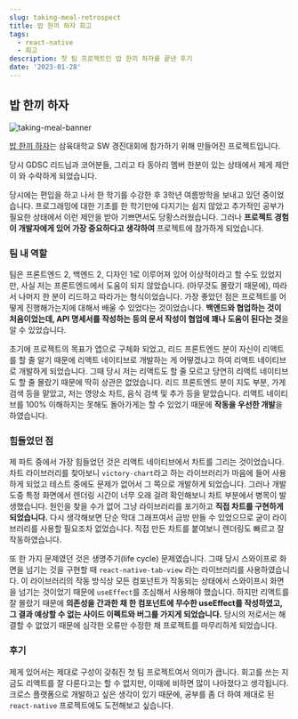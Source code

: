 ```yaml
---
slug: taking-meal-retrospect
title: 밥 한끼 하자 회고
tags:
  - react-native
  - 회고
description: 첫 팀 프로젝트인 밥 한끼 하자를 끝낸 후기
date: '2023-01-28'
---
```


## 밥 한끼 하자

![taking-meal-banner](/public/posts/taking-meal-retrospect/taking-meal-banner.png)

[밥 한끼 하자](https://github.com/leey00nsu/TakingMeal)는 삼육대학교 SW 경진대회에 참가하기 위해 만들어진 프로젝트입니다.

당시 GDSC 리드님과 코어분들, 그리고 타 동아리 멤버 한분이 있는 상태에서 제게 제안이 와 수락하게 되었습니다.

당시에는 편입을 하고 나서 한 학기를 수강한 후 3학년 여름방학을 보내고 있던 중이었습니다. 프로그래밍에 대한 기초를 한 학기만에 다지기는 쉽지 않았고 추가적인 공부가 필요한 상태에서 이런 제안을 받아 기쁘면서도 당황스러웠습니다. 그러나 **프로젝트 경험이 개발자에게 있어 가장 중요하다고 생각하여** 프로젝트에 참가하게 되었습니다.

### 팀 내 역할

팀은 프론트엔드 2, 백엔드 2, 디자인 1로 이루어져 있어 이상적이라고 할 수도 있었지만, 사실 저는 프론트엔드에서 도움이 되지 않았습니다. (아무것도 몰랐기 때문에), 따라서 나머지 한 분이 리드하고 따라가는 형식이었습니다.
가장 좋았던 점은 프로젝트를 어떻게 진행해가는지에 대해서 배울 수 있었다는 것이었습니다. **백엔드와 협업하는 것이 처음이었는데, API 명세서를 작성하는 등의 문서 작성이 협업에 꽤나 도움이 된다는 것**을 알 수 있었습니다.

초기에 프로젝트의 목표가 앱으로 구체화 되었고, 리드 프론트엔드 분이 자신이 리액트를 할 줄 알기 때문에 리액트 네이티브로 개발하는 게 어떻겠냐고 하여 리액트 네이티브로 개발하게 되었습니다. 그때 당시 저는 리액트도 할 줄 모르고 당연히 리액트 네이티브도 할 줄 몰랐기 때문에 딱히 상관은 없었습니다. 리드 프론트엔드 분이 지도 부분, 가게 검색 등을 맡았고, 저는 영양소 차트, 음식 검색 및 추가 등을 맡았습니다. 리액트 네이티브를 100% 이해하지는 못해도 돌아가게는 할 수 있었기 때문에 **작동을 우선한 개발**을 하였습니다.

### 힘들었던 점

제 파트 중에서 가장 힘들었던 것은 리액트 네이티브에서 차트를 그리는 것이었습니다. 차트 라이브러리를 찾아보니 `victory-chart`라고 하는 라이브러리가 마음에 들어 사용하게 되었고 테스트 중에도 문제가 없어서 그 쪽으로 개발하게 되었습니다. 그러나 개발 도중 특정 화면에서 렌더링 시간이 너무 오래 걸려 확인해보니 차트 부분에서 병목이 발생했습니다. 원인을 찾을 수가 없어 그냥 라이브러리를 포기하고 **직접 차트를 구현하게 되었습니다.** 다시 생각해보면 단순 막대 그래프여서 금방 만들 수 있었으므로 굳이 라이브러리를 사용할 필요조차 없었습니다. 직접 만든 차트를 붙여보니 렌더링도 빠르고 잘 작동하였습니다.

또 한 가지 문제였던 것은 생명주기(life cycle) 문제였습니다. 그때 당시 스와이프로 화면을 넘기는 것을 구현할 때 `react-native-tab-view` 라는 라이브러리를 사용하였습니다. 이 라이브러리의 작동 방식상 모든 컴포넌트가 작동되는 상태에서 스와이프시 화면을 넘기는 것이었기 때문에 `useEffect`를 조심해서 사용해야 했습니다. 하지만 리액트를 잘 몰랐기 때문에 **의존성을 간과한 채 한 컴포넌트에 무수한 useEffect를 작성하였고, 그 결과 예상할 수 없는 사이드 이펙트와 버그를 가지게 되었습니다.** 당시의 저로서는 해결할 수 없었기 때문에 심각한 오류만 수정한 채 프로젝트를 마무리하게 되었습니다.

### 후기

제게 있어서는 제대로 구성이 갖춰진 첫 팀 프로젝트여서 의미가 큽니다. 회고를 쓰는 지금도 리액트를 잘 다룬다고는 할 수 없지만, 이때에 비하면 많이 나아졌다고 생각됩니다. 크로스 플랫폼으로 개발하고 싶은 생각이 있기 때문에, 공부를 좀 더 하여 제대로 된 `react-native` 프로젝트에도 도전해보고 싶습니다.
